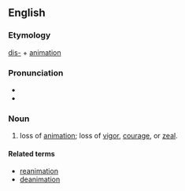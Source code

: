 ==English==

===Etymology===

[[dis-]] + [[animation]]

===Pronunciation===

* {{IPA|dɪsænəmeɪʃən}}
* {{rhymes|eɪʃən}}

===Noun===
{{en-noun|-}}

# loss of [[animation]]; loss of [[vigor]], [[courage]], or [[zeal]].

====Related terms====
* [[reanimation]]
* [[deanimation]]